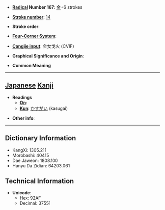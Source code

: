 * '''[[Wiktionary:Chinese radical index| Radical]] Number 167''': [[Wiktionary:Chinese radical index 金|金]]+6 strokes

* '''[[Wiktionary:Chinese total strokes index|Stroke number]]''': [[Wiktionary:Chinese total strokes index 14|14]]

* '''Stroke order''': 

* '''[[Wiktionary:Chinese four corner index|Four-Corner System]]''': 

* '''[[Wiktionary:Chinese Cangjie index|Cangjie input]]''': 金女戈火 (CVIF)

* '''Graphical Significance and Origin''': 

* '''Common Meaning'''

----

== [[Japanese]] [[Kanji]] ==

* '''Readings'''
** '''[[On]]''': 
** '''[[Kun]]''': [[かすがい]] (kasugai)

* '''Other info''':  

----

== Dictionary Information ==

* KangXi: 1305.211
* Morobashi: 40415
* Dae Jaweon: 1808.100
* Hanyu Da Zidian: 64203.061

== Technical Information ==

* '''Unicode''':
** Hex: 92AF
** Decimal: 37551